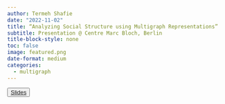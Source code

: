 ```yaml
---
author: Termeh Shafie
date: "2022-11-02"
title: “Analyzing Social Structure using Multigraph Representations”
subtitle: Presentation @ Centre Marc Bloch, Berlin
title-block-style: none
toc: false
image: featured.png
date-format: medium
categories:
  - multigraph
---
```


<button type="button" class="btn btn-outline-success">
<a href="cmb_talk22.pdf" target="_blank">Slides</a></button>

